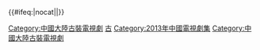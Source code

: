 {{Navbox
|name = 2013年中國大陸古裝/民初電視劇
|title = [[中国古代题材电视剧列表|2013年中國大陸古裝／民初電視劇及網絡劇]]
|state = collapsed
|bodyclass = hlist
|group1 = 春秋戰國
|list1 =
* [[赵氏孤儿案]]
* [[英雄 (2013年電視劇)|英雄]]
* [[战国小兵]]
|group2 = 漢魏
|list2 = 
* [[新洛神]]
* [[曹操 (电视剧)|曹操]]
|group3 = 南北朝
|list3 = 
* [[陸貞傳奇]]
* [[花木兰传奇]]
* [[蘭陵王 (電視劇)|蘭陵王]] 
|group4 = 隋唐
|list4 = 
* [[隋唐演義 (2013年電視劇)|隋唐演義]]
* [[西厢记 (2013年电视剧)|新西厢记]]
* [[唐朝浪漫英雄]]
* [[唐朝好男人]]＊
* [[巾幗大將軍]]
* [[薛丁山 (电视剧)|薛丁山]]
* [[紫釵奇緣]]
* [[唐宫燕]]
|group5 = 宋元
|list5 = 
* [[白玉堂之局外局]]
* [[精忠岳飞]]
* [[武松 (2013年电视剧)|武松]]
* [[忽必烈傳奇|-{zh:忽必烈傳奇;zh-cn:打仗天才忽必烈;zh-tw:大漠風雲;zh-hk:建元風雲;}-]]
|group6 = 明
|list6 = 
* [[辣媽俏爸]]
* [[大明按察使]]
* [[龙门镖局]]
|group7 = 清
|list7 = 
* [[王者清風]]
* [[神醫喜來樂傳奇]]
* [[十三格格新传]]
* [[我為宮狂]]＊
* [[茶颂]]
* [[独有英雄]]
* [[红墙绿瓦之残阳]]/宫锁秘史/大清后宮傳
|group8 = 武俠
|list8 = 
* [[新保镖之翡翠娃娃]]
* [[武林猛虎]]
* [[笑傲江湖 (2013年電視劇)|笑傲江湖]]
* [[南少林荡倭英豪]]
* [[天龍八部 (2013年電視劇)|天龍八部]]
|group9 = 神話
|list9 = 
* [[妈祖 (电视剧)|媽祖]]
* [[狐仙 (电视剧)|狐仙]]
* [[財神有道]]
* [[畫皮之真愛無悔]]
* [[天天有喜]]
* [[追鱼传奇]]
* [[土地公土地婆]]
|group10 = 架空
|list10 = 
|group11 = 民初(偶像)
|list11 =
* [[下輩子還嫁給你]]
* [[胭脂霸王]]
* [[鸳鸯佩]]
* [[葉問 (電視劇)|葉問]]
* [[滾滾紅塵 (中國電視劇)|滾滾紅塵]]
* [[大宅门1912]]
* [[爱在春天]]
* [[完美新娘 (电视剧)|完美新娘]]
* [[像火花像蝴蝶]]
* [[怒海情仇]]
* [[娘心]]
* [[爱情悠悠药草香]]
* [[新神探联盟之包大人来了]]
* [[泪洒女人花]]
* [[红轿子]]
* [[吉人自有天相]]
* [[如锦]]
* [[春天的绞刑架]]
* [[烽火佳人]]
|group12 = 谍战(偶像)
|list12 = 
* [[X女特工]]
* [[雅典娜女神]]
|below = [[Template:2012年中國大陸古裝/民初電視劇|2012年]] ← '''2013年''' → [[Template:2014年中國大陸古裝/民初電視劇|2014年]]<br/>相關：[[中国大陆电视剧列表 (2013年)|2013年中國大陸電視劇列表]]<br>＊為网絡剧（即不在广总局电视剧备案公示列表中）
}}<includeonly>{{#ifeq:{{{1}}}|nocat||[[Category:中國大陸古裝電視劇]]}}</includeonly>
<noinclude>[[Category:中国电视剧模板|古]]
[[Category:2013年中國電視劇集]]
[[Category:中國大陸古裝電視劇]]</noinclude>
